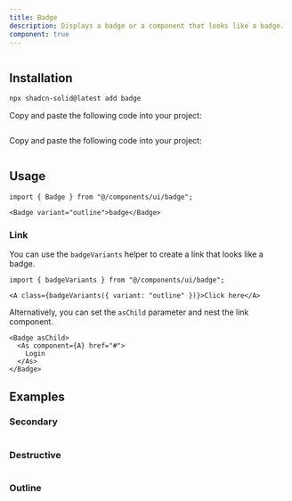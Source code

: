 ```yaml
---
title: Badge
description: Displays a badge or a component that looks like a badge.
component: true
---
```




<ComponentPreview name="badge-demo" >

```tsx file=<rootDir>/../packages/tailwindcss/examples/badge-demo.tsx
```

</ComponentPreview>

## Installation

<ComponentInstallation >


```bash
npx shadcn-solid@latest add badge
```


<Step >

<StepItem>Copy and paste the following code into your project:</StepItem>
```tsx file=<rootDir>/../packages/tailwindcss/ui/badge.tsx
```

</Step>

<Step >

<StepItem>Copy and paste the following code into your project:</StepItem>
```tsx file=<rootDir>/../packages/unocss/ui/badge.tsx
```

</Step>

</ComponentInstallation>

## Usage

```tsx
import { Badge } from "@/components/ui/badge";
```

```tsx
<Badge variant="outline">badge</Badge>
```

### Link

You can use the `badgeVariants` helper to create a link that looks like a badge.

```tsx
import { badgeVariants } from "@/components/ui/badge";
```

```tsx
<A class={badgeVariants({ variant: "outline" })}>Click here</A>
```

Alternatively, you can set the `asChild` parameter and nest the link component.

```tsx
<Badge asChild>
  <As component={A} href="#">
    Login
  </As>
</Badge>
```

## Examples

### Secondary

<ComponentPreview name="badge-secondary" >

```tsx file=<rootDir>/../packages/tailwindcss/examples/badge-secondary.tsx
```

</ComponentPreview>

### Destructive

<ComponentPreview name="badge-destructive" >

```tsx file=<rootDir>/../packages/tailwindcss/examples/badge-destructive.tsx
```

</ComponentPreview>

### Outline

<ComponentPreview name="badge-outline" >

```tsx file=<rootDir>/../packages/tailwindcss/examples/badge-outline.tsx
```

</ComponentPreview>
